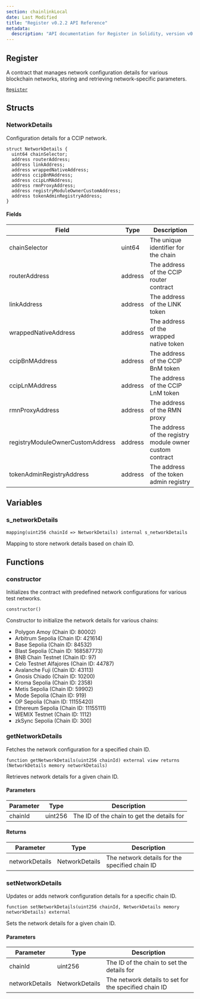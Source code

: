 ```yaml
---
section: chainlinkLocal
date: Last Modified
title: "Register v0.2.2 API Reference"
metadata:
  description: "API documentation for Register in Solidity, version v0.2.2."
---
```



<Common callout="importPackage022" />

## Register

A contract that manages network configuration details for various blockchain networks, storing and retrieving network-specific parameters.

[`Register`](https://github.com/smartcontractkit/chainlink-local/blob/cd3bfb8c42716cfb791174314eba2c0d178551b9/src/ccip/Register.sol)

## Structs

### NetworkDetails

Configuration details for a CCIP network.

```solidity
struct NetworkDetails {
  uint64 chainSelector;
  address routerAddress;
  address linkAddress;
  address wrappedNativeAddress;
  address ccipBnMAddress;
  address ccipLnMAddress;
  address rmnProxyAddress;
  address registryModuleOwnerCustomAddress;
  address tokenAdminRegistryAddress;
}
```

#### Fields

| Field                            | Type    | Description                                              |
| -------------------------------- | ------- | -------------------------------------------------------- |
| chainSelector                    | uint64  | The unique identifier for the chain                      |
| routerAddress                    | address | The address of the CCIP router contract                  |
| linkAddress                      | address | The address of the LINK token                            |
| wrappedNativeAddress             | address | The address of the wrapped native token                  |
| ccipBnMAddress                   | address | The address of the CCIP BnM token                        |
| ccipLnMAddress                   | address | The address of the CCIP LnM token                        |
| rmnProxyAddress                  | address | The address of the RMN proxy                             |
| registryModuleOwnerCustomAddress | address | The address of the registry module owner custom contract |
| tokenAdminRegistryAddress        | address | The address of the token admin registry                  |

## Variables

### s_networkDetails

```solidity
mapping(uint256 chainId => NetworkDetails) internal s_networkDetails
```

<Aside>

Mapping to store network details based on chain ID.

</Aside>

## Functions

### constructor

Initializes the contract with predefined network configurations for various test networks.

```solidity
constructor()
```

<Aside>

Constructor to initialize the network details for various chains:

- Polygon Amoy (Chain ID: 80002)
- Arbitrum Sepolia (Chain ID: 421614)
- Base Sepolia (Chain ID: 84532)
- Blast Sepolia (Chain ID: 168587773)
- BNB Chain Testnet (Chain ID: 97)
- Celo Testnet Alfajores (Chain ID: 44787)
- Avalanche Fuji (Chain ID: 43113)
- Gnosis Chiado (Chain ID: 10200)
- Kroma Sepolia (Chain ID: 2358)
- Metis Sepolia (Chain ID: 59902)
- Mode Sepolia (Chain ID: 919)
- OP Sepolia (Chain ID: 11155420)
- Ethereum Sepolia (Chain ID: 11155111)
- WEMIX Testnet (Chain ID: 1112)
- zkSync Sepolia (Chain ID: 300)

</Aside>

### getNetworkDetails

Fetches the network configuration for a specified chain ID.

```solidity
function getNetworkDetails(uint256 chainId) external view returns (NetworkDetails memory networkDetails)
```

<Aside>

Retrieves network details for a given chain ID.

</Aside>

#### Parameters

| Parameter | Type    | Description                                |
| --------- | ------- | ------------------------------------------ |
| chainId   | uint256 | The ID of the chain to get the details for |

#### Returns

| Parameter      | Type           | Description                                    |
| -------------- | -------------- | ---------------------------------------------- |
| networkDetails | NetworkDetails | The network details for the specified chain ID |

### setNetworkDetails

Updates or adds network configuration details for a specific chain ID.

```solidity
function setNetworkDetails(uint256 chainId, NetworkDetails memory networkDetails) external
```

<Aside>

Sets the network details for a given chain ID.

</Aside>

#### Parameters

| Parameter      | Type           | Description                                           |
| -------------- | -------------- | ----------------------------------------------------- |
| chainId        | uint256        | The ID of the chain to set the details for            |
| networkDetails | NetworkDetails | The network details to set for the specified chain ID |

